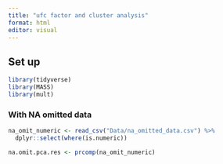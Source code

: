 ```yaml
---
title: "ufc factor and cluster analysis"
format: html
editor: visual
---
```


## Set up

```r
library(tidyverse)
library(MASS)
library(mult)
```

### With NA omitted data

```r
na_omit_numeric <- read_csv("Data/na_omitted_data.csv") %>% 
  dplyr::select(where(is.numeric))
```

```r
na.omit.pca.res <- prcomp(na_omit_numeric)
```
